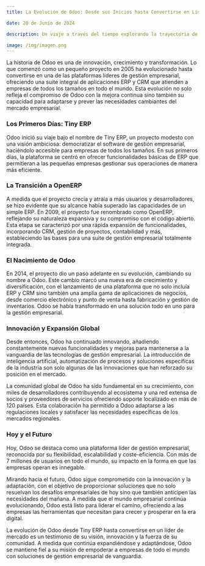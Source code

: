 ```yaml
---
title: La Evolución de Odoo: Desde sus Inicios hasta Convertirse en Líder de Mercado

date: 28 de Junio de 2024

description: Un viaje a través del tiempo explorando la trayectoria de Odoo, desde su creación como una modesta solución de ERP hasta su ascenso como una de las plataformas líderes de gestión empresarial en el mercado global.

image: /img/imagen.png
---
```


La historia de Odoo es una de innovación, crecimiento y transformación. Lo que comenzó como un pequeño proyecto en 2005 ha evolucionado hasta convertirse en una de las plataformas líderes de gestión empresarial, ofreciendo una suite integral de aplicaciones ERP y CRM que atienden a empresas de todos los tamaños en todo el mundo. Esta evolución no solo refleja el compromiso de Odoo con la mejora continua sino también su capacidad para adaptarse y prever las necesidades cambiantes del mercado empresarial.

### **Los Primeros Días: Tiny ERP**

Odoo inició su viaje bajo el nombre de Tiny ERP, un proyecto modesto con una visión ambiciosa: democratizar el software de gestión empresarial, haciéndolo accesible para empresas de todos los tamaños. En sus primeros días, la plataforma se centró en ofrecer funcionalidades básicas de ERP que permitieran a las pequeñas empresas gestionar sus operaciones de manera más eficiente.

### **La Transición a OpenERP**

A medida que el proyecto crecía y atraía a más usuarios y desarrolladores, se hizo evidente que su alcance había superado las capacidades de un simple ERP. En 2009, el proyecto fue renombrado como OpenERP, reflejando su naturaleza expansiva y su compromiso con el código abierto. Esta etapa se caracterizó por una rápida expansión de funcionalidades, incorporando CRM, gestión de proyectos, contabilidad y más, estableciendo las bases para una suite de gestión empresarial totalmente integrada.

### **El Nacimiento de Odoo**

En 2014, el proyecto dio un paso adelante en su evolución, cambiando su nombre a Odoo. Este cambio marcó una nueva era de crecimiento y diversificación, con el lanzamiento de una plataforma que no solo incluía ERP y CRM sino también una amplia gama de aplicaciones de negocios, desde comercio electrónico y punto de venta hasta fabricación y gestión de inventarios. Odoo se había transformado en una solución todo en uno para la gestión empresarial.

### **Innovación y Expansión Global**

Desde entonces, Odoo ha continuado innovando, añadiendo constantemente nuevas funcionalidades y mejoras para mantenerse a la vanguardia de las tecnologías de gestión empresarial. La introducción de inteligencia artificial, automatización de procesos y soluciones específicas de la industria son solo algunas de las innovaciones que han reforzado su posición en el mercado.

La comunidad global de Odoo ha sido fundamental en su crecimiento, con miles de desarrolladores contribuyendo al ecosistema y una red extensa de socios y proveedores de servicios ofreciendo soporte localizado en más de 120 países. Esta colaboración ha permitido a Odoo adaptarse a las regulaciones locales y satisfacer las necesidades específicas de los mercados regionales.

### **Hoy y el Futuro**

Hoy, Odoo se destaca como una plataforma líder de gestión empresarial, reconocida por su flexibilidad, escalabilidad y coste-eficiencia. Con más de 7 millones de usuarios en todo el mundo, su impacto en la forma en que las empresas operan es innegable.

Mirando hacia el futuro, Odoo sigue comprometido con la innovación y la adaptación, con el objetivo de proporcionar soluciones que no solo resuelvan los desafíos empresariales de hoy sino que también anticipen las necesidades del mañana. A medida que el mundo empresarial continúa evolucionando, Odoo está listo para liderar el camino, ofreciendo a las empresas las herramientas que necesitan para crecer y prosperar en la era digital.

La evolución de Odoo desde Tiny ERP hasta convertirse en un líder de mercado es un testimonio de su visión, innovación y la fuerza de su comunidad. A medida que continúa expandiéndose y adaptándose, Odoo se mantiene fiel a su misión de empoderar a empresas de todo el mundo con soluciones de gestión empresarial de vanguardia.